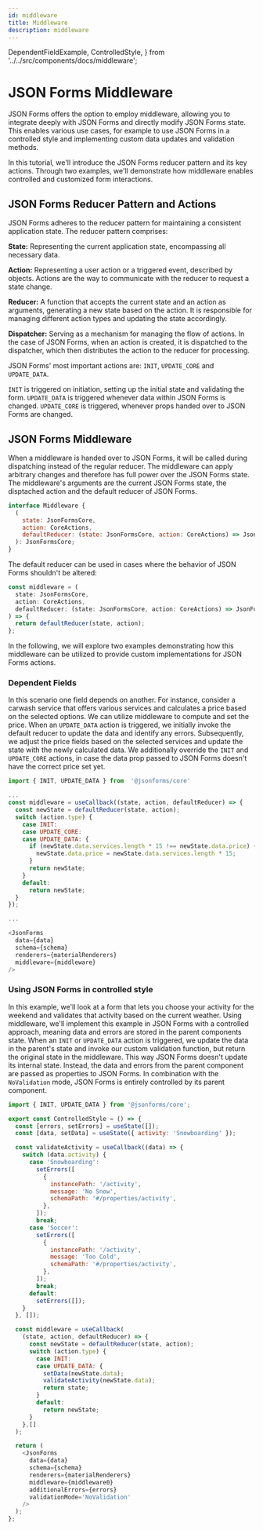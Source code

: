 ```yaml
---
id: middleware
title: Middleware
description: middleware
---
```


  DependentFieldExample,
  ControlledStyle,
} from '../../src/components/docs/middleware';

# JSON Forms Middleware

JSON Forms offers the option to employ middleware, allowing you to integrate deeply with JSON Forms and directly modify JSON Forms state.
This enables various use cases, for example to use JSON Forms in a controlled style and implementing custom data updates and validation methods.

In this tutorial, we'll introduce the JSON Forms reducer pattern and its key actions.
Through two examples, we'll demonstrate how middleware enables controlled and customized form interactions.

## JSON Forms Reducer Pattern and Actions

JSON Forms adheres to the reducer pattern for maintaining a consistent application state. The reducer pattern comprises:

**State:** Representing the current application state, encompassing all necessary data.

**Action:**
Representing a user action or a triggered event, described by objects. Actions are the way to communicate with the reducer to request a state change.

**Reducer:**
A function that accepts the current state and an action as arguments, generating a new state based on the action. It is responsible for managing different action types and updating the state accordingly.

**Dispatcher:**
Serving as a mechanism for managing the flow of actions. In the case of JSON Forms, when an action is created, it is dispatched to the dispatcher, which then distributes the action to the reducer for processing.

JSON Forms' most important actions are: `INIT`, `UPDATE_CORE` and `UPDATE_DATA`.

`INIT` is triggered on initiation, setting up the initial state and validating the form.
`UPDATE_DATA` is triggered whenever data within JSON Forms is changed.
`UPDATE_CORE` is triggered, whenever props handed over to JSON Forms are changed.

## JSON Forms Middleware

When a middleware is handed over to JSON Forms, it will be called during dispatching instead of the regular reducer.
The middleware can apply arbitrary changes and therefore has full power over the JSON Forms state.
The middleware's arguments are the current JSON Forms state, the disptached action and the default reducer of JSON Forms.

```js
interface Middleware {
  (
    state: JsonFormsCore,
    action: CoreActions,
    defaultReducer: (state: JsonFormsCore, action: CoreActions) => JsonFormsCore
  ): JsonFormsCore;
}
```

The default reducer can be used in cases where the behavior of JSON Forms shouldn't be altered:

```js
const middleware = (
  state: JsonFormsCore,
  action: CoreActions,
  defaultReducer: (state: JsonFormsCore, action: CoreActions) => JsonFormsCore
) => {
  return defaultReducer(state, action);
};
```

In the following, we will explore two examples demonstrating how this middleware can be utilized to provide custom implementations for JSON Forms actions.

### Dependent Fields

In this scenario one field depends on another.
For instance, consider a carwash service that offers various services and calculates a price based on the selected options.
We can utilize middleware to compute and set the price. When an `UPDATE_DATA` action is triggered, we initially invoke the default reducer to update the data and identify any errors.
Subsequently, we adjust the price fields based on the selected services and update the state with the newly calculated data.
We additionally override the `INIT` and `UPDATE_CORE` actions, in case the data prop passed to JSON Forms doesn't have the correct price set yet.

```js
import { INIT, UPDATE_DATA } from  '@jsonforms/core'

...
const middleware = useCallback((state, action, defaultReducer) => {
  const newState = defaultReducer(state, action);
  switch (action.type) {
    case INIT:
    case UPDATE_CORE:
    case UPDATE_DATA: {
      if (newState.data.services.length * 15 !== newState.data.price) {
        newState.data.price = newState.data.services.length * 15;
      }
      return newState;
    }
    default:
      return newState;
  }
});

...

<JsonForms
  data={data}
  schema={schema}
  renderers={materialRenderers}
  middleware={middleware}
/>
```

<DependentFieldExample />

### Using JSON Forms in controlled style

In this example, we'll look at a form that lets you choose your activity for the weekend and validates that activity based on the current weather.
Using middleware, we'll implement this example in JSON Forms with a controlled approach, meaning data and errors are stored in the parent components state.
When an `INIT` or `UPDATE_DATA` action is triggered, we update the data in the parent's state and invoke our custom validation function, but return the original state in the middleware.
This way JSON Forms doesn't update its internal state. Instead, the data and errors from the parent component are passed as properties to JSON Forms.
In combination with the `NoValidation` mode, JSON Forms is entirely controlled by its parent component.

```js
import { INIT, UPDATE_DATA } from '@jsonforms/core';

export const ControlledStyle = () => {
  const [errors, setErrors] = useState([]);
  const [data, setData] = useState({ activity: 'Snowboarding' });

  const validateActivity = useCallback((data) => {
    switch (data.activity) {
      case 'Snowboarding':
        setErrors([
          {
            instancePath: '/activity',
            message: 'No Snow',
            schemaPath: '#/properties/activity',
          },
        ]);
        break;
      case 'Soccer':
        setErrors([
          {
            instancePath: '/activity',
            message: 'Too Cold',
            schemaPath: '#/properties/activity',
          },
        ]);
        break;
      default:
        setErrors([]);
    }
  }, []);

  const middleware = useCallback(
    (state, action, defaultReducer) => {
      const newState = defaultReducer(state, action);
      switch (action.type) {
        case INIT:
        case UPDATE_DATA: {
          setData(newState.data);
          validateActivity(newState.data);
          return state;
        }
        default:
          return newState;
      }
    },[]
  );

  return (
    <JsonForms
      data={data}
      schema={schema}
      renderers={materialRenderers}
      middleware={middleware0}
      additionalErrors={errors}
      validationMode='NoValidation'
    />
  );
};
```

<ControlledStyle />
